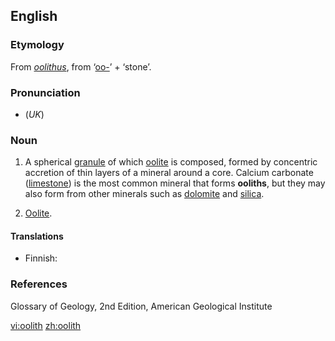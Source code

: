 ==English==

===Etymology===
From {{L.}} ''[[oolithus]]'', from {{AGr.}} '''{{polytonic|[[ᾠο-]]}}''' ‘[[oo-]]’ + '''{{polytonic|[[λίθος]]}}''' ‘stone’.

===Pronunciation===
*(''UK'') {{IPA|/ˈəʊəlɪθ/}}

===Noun===
{{en-noun}}

# {{geology}} A spherical [[granule]] of which [[oolite]] is composed, formed by concentric accretion of thin layers of a mineral around a core. Calcium carbonate ([[limestone]]) is the most common mineral that forms '''ooliths''', but they may also form from other minerals such as [[dolomite]] and [[silica]].
# {{rare}} [[oolite|Oolite]].

====Translations====
{{trans-top|spherical granule of mineral material}}
* Finnish: {{t-|fi|ooliitti}}
{{trans-mid}}
{{trans-bottom}}

===References===
Glossary of Geology, 2nd Edition, American Geological Institute

[[vi:oolith]]
[[zh:oolith]]